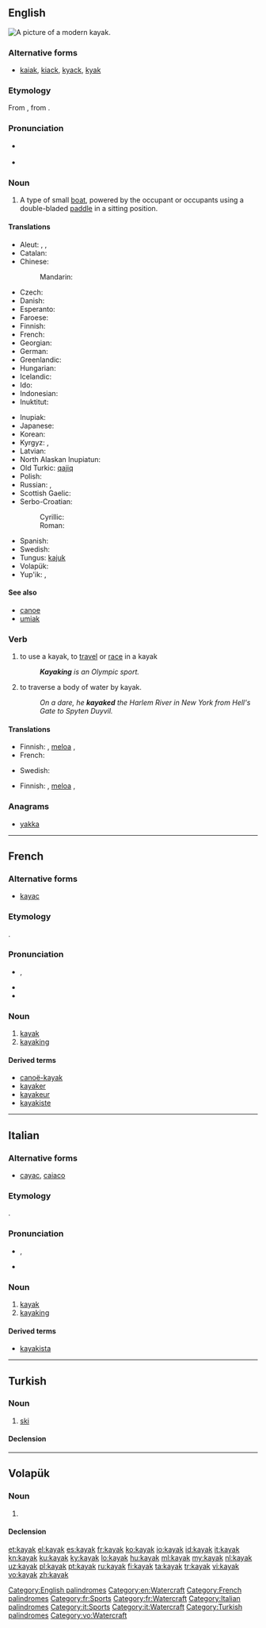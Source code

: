 ==English==
[[Image:Wda Kajak 2005 Szumyk.jpg|thumb|A picture of a modern kayak.]]
{{wikipedia}}

===Alternative forms===
* [[kaiak]], [[kiack]], [[kyack]], [[kyak]]

===Etymology===
From {{etyl|ikt}} {{term|ᖃᔭᖅ||tr=qajaq|man's boat|lang=ikt|sc=Cans}}, from {{etyl|esx-esk-pro|en}} {{recons|qyaq|lang=esx-esk-pro}}.

===Pronunciation===
* {{a|UK|US}} {{IPA|/ˈkaɪˌæk/}}
* {{audio|en-us-kayak.ogg|Audio (US)}}

===Noun===
{{en-noun}}

# A type of small [[boat]], powered by the occupant or occupants using a double-bladed [[paddle]] in a sitting position.

====Translations====
{{trans-top|a type of small boat}}
* Aleut: {{tø|ale|iqyax̂}}, {{tø|ale|iĝyax̂}}, {{tø|ale|iyĝax̂}}
* Catalan: {{t-|ca|caiac|m}}
* Chinese:
*: Mandarin: {{t|cmn|皮艇|tr=pítǐng|sc=Hani}}
* Czech: {{t+|cs|kajak|m}}
* Danish: {{t+|da|kajak|n}}
* Esperanto: {{t-|eo|kajako}}
* Faroese: {{t-|fo|kajakk|f}}
* Finnish: {{t+|fi|kajakki}}
* French: {{t+|fr|kayak|m}}
* Georgian: {{t-|ka|ბაიდარა|tr=baidara|sc=Geor}}
* German: {{t+|de|Kajak|n}}
* Greenlandic: {{t-|kl|qajaq}}
* Hungarian: {{t+|hu|kajak}}
* Icelandic: {{t+|is|kajak|m}}
* Ido: {{t+|io|kayako}}
* Indonesian: {{t+|id|kayak}}
* Inuktitut: {{t|iu|ᖃᔭᖅ|tr=qajaq}}
{{trans-mid}}
* Inupiak: {{t-|ik|qayaq}}
* Japanese: {{t-|ja|カヤック|tr=kayakku}}
* Korean: {{t-|ko|카약|tr=kayak|sc=Kore}}
* Kyrgyz: {{t+|ru|байдарка|tr=bajdárka}}, {{t+|ru|каяк|tr=kaják|sc=Cyrl}}
* Latvian: {{t-|lv|kajaks|m}}
* North Alaskan Inupiatun: {{tø|esi|qayaq}}
* Old Turkic: [[qajiq]]
* Polish: {{t+|pl|kajak|m}}
* Russian: {{t+|ru|байдарка|f|tr=bajdárka}}, {{t+|ru|каяк|m|tr=kaják|sc=Cyrl}}
* Scottish Gaelic: {{t-|gd|caidheag|m}}
* Serbo-Croatian:
*: Cyrillic: {{t-|sh|кајак|m|alt=ка̏ја̄к}}
*: Roman: {{t-|sh|kajak|m|alt=kȁjāk}}
* Spanish: {{t+|es|kayak|m}}
* Swedish: {{t+|sv|kajak}}
* Tungus: [[kajuk]]
* Volapük: {{t+|vo|kayak}}
* Yup'ik: {{tø|esu|qayaq}}, {{tø|esu|paitaalek}}
{{trans-bottom}}

====See also====
* [[canoe]]
* [[umiak]]

===Verb===
{{en-verb}}

# {{intransitive}} to use a kayak, to [[travel]] or [[race]] in a kayak
#: '''''Kayaking''' is an Olympic sport.''
# {{transitive}} to traverse a body of water by kayak.
#: ''On a dare, he '''kayaked''' the Harlem River in New York from Hell's Gate to Spyten Duyvil.''

====Translations====
{{trans-top|to use a kayak to travel or race}}
* Finnish: {{t+|fi|meloa}}, [[meloa#Finnish|meloa]] {{t+|fi|kajakki|alt=kajakilla}}, {{t-|fi|kajakoida}}
* French: {{t+|fr|kayaker}}
{{trans-mid}}
* Swedish: {{t-|sv|paddla}}
{{trans-bottom}}

{{trans-top|to traverse a body of water by kayak}}
* Finnish: {{t+|fi|meloa}}, [[meloa#Finnish|meloa]] {{t+|fi|kajakki|alt=kajakilla}}, {{t-|fi|kajakoida}}
{{trans-mid}}
{{trans-bottom}}

===Anagrams===
* [[yakka#English|yakka]]

[[Category:English palindromes]]
[[Category:en:Watercraft]]

----

==French==

===Alternative forms===
* [[kayac]] {{qualifier|rare}}

===Etymology===
{{etyl|ikt|fr}} {{term|ᖃᔭᖅ||tr=qajaq|man's boat|lang=ikt|sc=Cans}}.

===Pronunciation===
* {{IPA|/ka.jak/|lang=fr}}, {{X-SAMPA|/ka.jak/|lang=fr}}
* {{homophones|kayaks|lang=fr}}
* {{hyphenation|ka|yak|lang=fr}}

===Noun===
{{fr-noun|m}}

# [[#English|kayak]]
# [[#English|kayaking]]

====Derived terms====
* [[canoë-kayak]]
* [[kayaker]]
* [[kayakeur]]
* [[kayakiste]]

[[Category:French palindromes]]
[[Category:fr:Sports]]
[[Category:fr:Watercraft]]

----

==Italian==
{{wikipedia|lang=it}}

===Alternative forms===
* [[cayac]], [[caiaco]] {{qualifier|rare}}

===Etymology===
{{etyl|ikt|it}} {{term|ᖃᔭᖅ||tr=qajaq|man's boat|lang=ikt|sc=Cans}}.

===Pronunciation===
* {{IPA|/ka.ˈjak/|lang=it}}, {{X-SAMPA|/ka.'jak/|lang=it}}
* {{hyphenation|ka|yàk|lang=fr}}

===Noun===
{{head|it|noun|g=m|invariable}}

# [[#English|kayak]]
# [[#English|kayaking]]

====Derived terms====
* [[kayakista]]

[[Category:Italian palindromes]]
[[Category:it:Sports]]
[[Category:it:Watercraft]]

----

==Turkish==

===Noun===
{{tr-noun|kayağı|lar}}

# [[ski]]

====Declension====
{{tr-noun-c|a|d|pred=-|poss=+|stem=kayağ}}

[[Category:Turkish palindromes]]

----

==Volapük==

===Noun===
{{vo-noun}}

# {{l|en|kayak}}

====Declension====
{{vo-decl-noun}}

[[Category:vo:Watercraft]]

[[et:kayak]]
[[el:kayak]]
[[es:kayak]]
[[fr:kayak]]
[[ko:kayak]]
[[io:kayak]]
[[id:kayak]]
[[it:kayak]]
[[kn:kayak]]
[[ku:kayak]]
[[ky:kayak]]
[[lo:kayak]]
[[hu:kayak]]
[[ml:kayak]]
[[my:kayak]]
[[nl:kayak]]
[[uz:kayak]]
[[pl:kayak]]
[[pt:kayak]]
[[ru:kayak]]
[[fi:kayak]]
[[ta:kayak]]
[[tr:kayak]]
[[vi:kayak]]
[[vo:kayak]]
[[zh:kayak]]